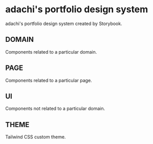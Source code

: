 
<Meta title="README" />

# adachi's portfolio design system

adachi's portfolio design system created by Storybook.

## DOMAIN

Components related to a particular domain.

## PAGE

Components related to a particular page.

## UI

Components not related to a particular domain.

## THEME

Tailwind CSS custom theme.
